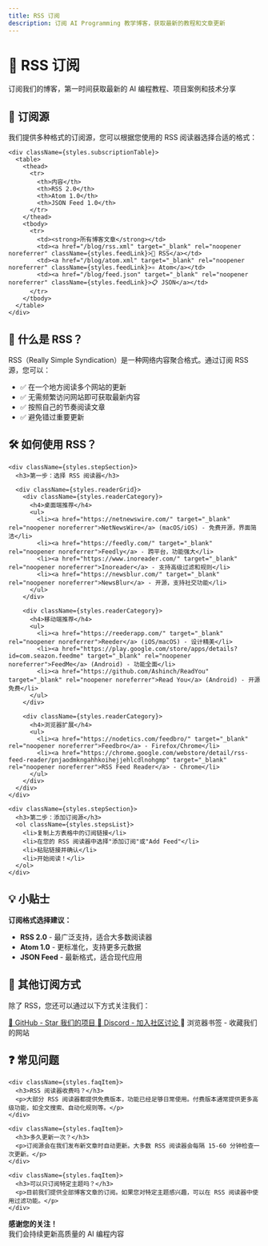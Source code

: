 ```yaml
---
title: RSS 订阅
description: 订阅 AI Programming 教学博客，获取最新的教程和文章更新
---
```



<div className={styles.feedsContainer}>
  <div className={styles.heroSection}>
    <h1 className={styles.title}>📡 RSS 订阅</h1>
    <p className={styles.subtitle}>
      订阅我们的博客，第一时间获取最新的 AI 编程教程、项目案例和技术分享
    </p>
  </div>

  <section className={styles.contentSection}>
    <h2>🎯 订阅源</h2>
    <p>我们提供多种格式的订阅源，您可以根据您使用的 RSS 阅读器选择合适的格式：</p>
    
    <div className={styles.subscriptionTable}>
      <table>
        <thead>
          <tr>
            <th>内容</th>
            <th>RSS 2.0</th>
            <th>Atom 1.0</th>
            <th>JSON Feed 1.0</th>
          </tr>
        </thead>
        <tbody>
          <tr>
            <td><strong>所有博客文章</strong></td>
            <td><a href="/blog/rss.xml" target="_blank" rel="noopener noreferrer" className={styles.feedLink}>📰 RSS</a></td>
            <td><a href="/blog/atom.xml" target="_blank" rel="noopener noreferrer" className={styles.feedLink}>⚛️ Atom</a></td>
            <td><a href="/blog/feed.json" target="_blank" rel="noopener noreferrer" className={styles.feedLink}>📋 JSON</a></td>
          </tr>
        </tbody>
      </table>
    </div>
  </section>

  <section className={styles.contentSection}>
    <h2>📖 什么是 RSS？</h2>
    <p>RSS（Really Simple Syndication）是一种网络内容聚合格式。通过订阅 RSS 源，您可以：</p>
    <ul className={styles.benefitsList}>
      <li>✅ 在一个地方阅读多个网站的更新</li>
      <li>✅ 无需频繁访问网站即可获取最新内容</li>
      <li>✅ 按照自己的节奏阅读文章</li>
      <li>✅ 避免错过重要更新</li>
    </ul>
  </section>

  <section className={styles.contentSection}>
    <h2>🛠️ 如何使用 RSS？</h2>
    
    <div className={styles.stepSection}>
      <h3>第一步：选择 RSS 阅读器</h3>
      
      <div className={styles.readerGrid}>
        <div className={styles.readerCategory}>
          <h4>桌面端推荐</h4>
          <ul>
            <li><a href="https://netnewswire.com/" target="_blank" rel="noopener noreferrer">NetNewsWire</a> (macOS/iOS) - 免费开源，界面简洁</li>
            <li><a href="https://feedly.com/" target="_blank" rel="noopener noreferrer">Feedly</a> - 跨平台，功能强大</li>
            <li><a href="https://www.inoreader.com/" target="_blank" rel="noopener noreferrer">Inoreader</a> - 支持高级过滤和规则</li>
            <li><a href="https://newsblur.com/" target="_blank" rel="noopener noreferrer">NewsBlur</a> - 开源，支持社交功能</li>
          </ul>
        </div>
        
        <div className={styles.readerCategory}>
          <h4>移动端推荐</h4>
          <ul>
            <li><a href="https://reederapp.com/" target="_blank" rel="noopener noreferrer">Reeder</a> (iOS/macOS) - 设计精美</li>
            <li><a href="https://play.google.com/store/apps/details?id=com.seazon.feedme" target="_blank" rel="noopener noreferrer">FeedMe</a> (Android) - 功能全面</li>
            <li><a href="https://github.com/Ashinch/ReadYou" target="_blank" rel="noopener noreferrer">Read You</a> (Android) - 开源免费</li>
          </ul>
        </div>
        
        <div className={styles.readerCategory}>
          <h4>浏览器扩展</h4>
          <ul>
            <li><a href="https://nodetics.com/feedbro/" target="_blank" rel="noopener noreferrer">Feedbro</a> - Firefox/Chrome</li>
            <li><a href="https://chrome.google.com/webstore/detail/rss-feed-reader/pnjaodmkngahhkoihejjehlcdlnohgmp" target="_blank" rel="noopener noreferrer">RSS Feed Reader</a> - Chrome</li>
          </ul>
        </div>
      </div>
    </div>
    
    <div className={styles.stepSection}>
      <h3>第二步：添加订阅源</h3>
      <ol className={styles.stepsList}>
        <li>复制上方表格中的订阅链接</li>
        <li>在您的 RSS 阅读器中选择"添加订阅"或"Add Feed"</li>
        <li>粘贴链接并确认</li>
        <li>开始阅读！</li>
      </ol>
    </div>
  </section>

  <section className={styles.contentSection}>
    <h2>💡 小贴士</h2>
    <div className={styles.infoBox}>
      <strong>订阅格式选择建议：</strong>
      <ul>
        <li><strong>RSS 2.0</strong> - 最广泛支持，适合大多数阅读器</li>
        <li><strong>Atom 1.0</strong> - 更标准化，支持更多元数据</li>
        <li><strong>JSON Feed</strong> - 最新格式，适合现代应用</li>
      </ul>
    </div>
  </section>

  <section className={styles.contentSection}>
    <h2>🔔 其他订阅方式</h2>
    <p>除了 RSS，您还可以通过以下方式关注我们：</p>
    <div className={styles.socialLinks}>
      <a href="https://github.com/ChanMeng666/ai-programming-teaching-project" target="_blank" rel="noopener noreferrer" className={styles.socialLink}>
        🌟 GitHub - Star 我们的项目
      </a>
      <a href="https://discord.gg/T3NJG5n98a" target="_blank" rel="noopener noreferrer" className={styles.socialLink}>
        💬 Discord - 加入社区讨论
      </a>
      <span className={styles.socialLink}>
        🔖 浏览器书签 - 收藏我们的网站
      </span>
    </div>
  </section>

  <section className={styles.contentSection}>
    <h2>❓ 常见问题</h2>
    
    <div className={styles.faqItem}>
      <h3>RSS 阅读器收费吗？</h3>
      <p>大部分 RSS 阅读器都提供免费版本，功能已经足够日常使用。付费版本通常提供更多高级功能，如全文搜索、自动化规则等。</p>
    </div>
    
    <div className={styles.faqItem}>
      <h3>多久更新一次？</h3>
      <p>订阅源会在我们发布新文章时自动更新。大多数 RSS 阅读器会每隔 15-60 分钟检查一次更新。</p>
    </div>
    
    <div className={styles.faqItem}>
      <h3>可以只订阅特定主题吗？</h3>
      <p>目前我们提供全部博客文章的订阅。如果您对特定主题感兴趣，可以在 RSS 阅读器中使用过滤功能。</p>
    </div>
  </section>

  <div className={styles.footer}>
    <p>
      <strong>感谢您的关注！</strong><br/>
      我们会持续更新高质量的 AI 编程内容
    </p>
  </div>
</div>